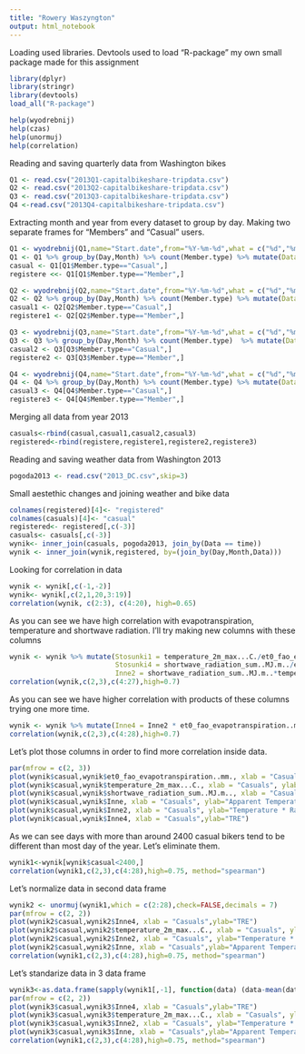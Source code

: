 ```yaml
---
title: "Rowery Waszyngton"
output: html_notebook
---
```

Loading used libraries. Devtools used to load "R-package" my own small package made for this assignment

```r
library(dplyr)
library(stringr)
library(devtools)
load_all("R-package")
```
```r
help(wyodrebnij)
help(czas)
help(unormuj)
help(correlation)
```

Reading and saving quarterly data from Washington bikes
```r
Q1 <- read.csv("2013Q1-capitalbikeshare-tripdata.csv")
Q2 <- read.csv("2013Q2-capitalbikeshare-tripdata.csv")
Q3 <- read.csv("2013Q3-capitalbikeshare-tripdata.csv")
Q4 <-read.csv("2013Q4-capitalbikeshare-tripdata.csv")
```
Extracting month and year from every dataset to group by day.
Making two separate frames for "Members" and "Casual" users.

```r
Q1 <- wyodrebnij(Q1,name="Start.date",from="%Y-%m-%d",what = c("%d","%m"), newName = c("Day","Month"))
Q1 <- Q1 %>% group_by(Day,Month) %>% count(Member.type) %>% mutate(Data = paste("2013",Month,Day,sep="-"))
casual <- Q1[Q1$Member.type=="Casual",]
registere <<- Q1[Q1$Member.type=="Member",]
```

```r
Q2 <- wyodrebnij(Q2,name="Start.date",from="%Y-%m-%d",what = c("%d","%m"), newName = c("Day","Month"))
Q2 <- Q2 %>% group_by(Day,Month) %>% count(Member.type) %>% mutate(Data = paste("2013",Month,Day,sep="-"))
casual1 <- Q2[Q2$Member.type=="Casual",]
registere1 <- Q2[Q2$Member.type=="Member",]
```

```r
Q3 <- wyodrebnij(Q3,name="Start.date",from="%Y-%m-%d",what = c("%d","%m"), newName = c("Day","Month"))
Q3 <- Q3 %>% group_by(Day,Month) %>% count(Member.type)  %>% mutate(Data = paste("2013",Month,Day,sep="-"))
casual2 <- Q3[Q3$Member.type=="Casual",]
registere2 <- Q3[Q3$Member.type=="Member",]
```

```r
Q4 <- wyodrebnij(Q4,name="Start.date",from="%Y-%m-%d",what = c("%d","%m"), newName = c("Day","Month"))
Q4 <- Q4 %>% group_by(Day,Month) %>% count(Member.type) %>% mutate(Data = paste("2013",Month,Day,sep="-"))
casual3 <- Q4[Q4$Member.type=="Casual",]
registere3 <- Q4[Q4$Member.type=="Member",]
```

Merging all data from year 2013

```r
casuals<-rbind(casual,casual1,casual2,casual3)
registered<-rbind(registere,registere1,registere2,registere3)
```
Reading and saving weather data from Washington 2013
```r
pogoda2013 <- read.csv("2013_DC.csv",skip=3)
```
Small aestethic changes and joining weather and bike data
```r
colnames(registered)[4]<- "registered"
colnames(casuals)[4]<- "casual"
registered<- registered[,c(-3)]
casuals<- casuals[,c(-3)]
wynik<- inner_join(casuals, pogoda2013, join_by(Data == time))
wynik <- inner_join(wynik,registered, by=(join_by(Day,Month,Data)))
```
Looking for correlation in data

```r
wynik <- wynik[,c(-1,-2)]
wynik<- wynik[,c(2,1,20,3:19)]
correlation(wynik, c(2:3), c(4:20), high=0.65)
```
As you can see we have high correlation with evapotranspiration, temperature and shortwave radiation. I'll try making new columns with these columns
```r
wynik <- wynik %>% mutate(Stosunki1 = temperature_2m_max...C./et0_fao_evapotranspiration..mm., Stosunki2 = temperature_2m_mean...C./et0_fao_evapotranspiration..mm., Stosunki3 = apparent_temperature_max...C./et0_fao_evapotranspiration..mm.,
                          Stosunki4 = shortwave_radiation_sum..MJ.m../et0_fao_evapotranspiration..mm., Inne = shortwave_radiation_sum..MJ.m..*apparent_temperature_max...C.,
                          Inne2 = shortwave_radiation_sum..MJ.m..*temperature_2m_max...C., Inne3 = shortwave_radiation_sum..MJ.m..*et0_fao_evapotranspiration..mm.)
correlation(wynik,c(2,3),c(4:27),high=0.7)
```
As you can see we have higher correlation with products of these columns trying one more time.
```r
wynik <- wynik %>% mutate(Inne4 = Inne2 * et0_fao_evapotranspiration..mm.)
correlation(wynik,c(2,3),c(4:28),high=0.7)
```
Let's plot those columns in order to find more correlation inside data.

```r
par(mfrow = c(2, 3))
plot(wynik$casual,wynik$et0_fao_evapotranspiration..mm., xlab = "Casuals", ylab="Evapotranspiration")
plot(wynik$casual,wynik$temperature_2m_max...C., xlab = "Casuals", ylab="Temperature")
plot(wynik$casual,wynik$shortwave_radiation_sum..MJ.m.., xlab = "Casuals", ylab="Radiation")
plot(wynik$casual,wynik$Inne, xlab = "Casuals", ylab="Apparent Temperature * Radiation")
plot(wynik$casual,wynik$Inne2, xlab = "Casuals", ylab="Temperature * Radiation")
plot(wynik$casual,wynik$Inne4, xlab = "Casuals",ylab="TRE")
```
As we can see days with more than around 2400 casual bikers tend to be different than most day of the year. Let's eliminate them.
```r
wynik1<-wynik[wynik$casual<2400,]
correlation(wynik1,c(2,3),c(4:28),high=0.75, method="spearman")

```
Let's normalize data in second data frame
```r
wynik2 <- unormuj(wynik1,which = c(2:28),check=FALSE,decimals = 7)
par(mfrow = c(2, 2))
plot(wynik2$casual,wynik2$Inne4, xlab = "Casuals",ylab="TRE")
plot(wynik2$casual,wynik2$temperature_2m_max...C., xlab = "Casuals", ylab="Temperature")
plot(wynik2$casual,wynik2$Inne2, xlab = "Casuals", ylab="Temperature * Radiation")
plot(wynik2$casual,wynik2$Inne, xlab = "Casuals",ylab="Apparent Temperature * Radiation")
correlation(wynik1,c(2,3),c(4:28),high=0.75, method="spearman")
```
Let's standarize data in 3 data frame
```r
wynik3<-as.data.frame(sapply(wynik1[,-1], function(data) (data-mean(data))/sd(data)))
par(mfrow = c(2, 2))
plot(wynik3$casual,wynik3$Inne4, xlab = "Casuals",ylab="TRE")
plot(wynik3$casual,wynik3$temperature_2m_max...C., xlab = "Casuals", ylab="Temperature")
plot(wynik3$casual,wynik3$Inne2, xlab = "Casuals", ylab="Temperature * Radiation")
plot(wynik3$casual,wynik3$Inne, xlab = "Casuals",ylab="Apparent Temperature * Radiation")
correlation(wynik1,c(2,3),c(4:28),high=0.75, method="spearman")

```

